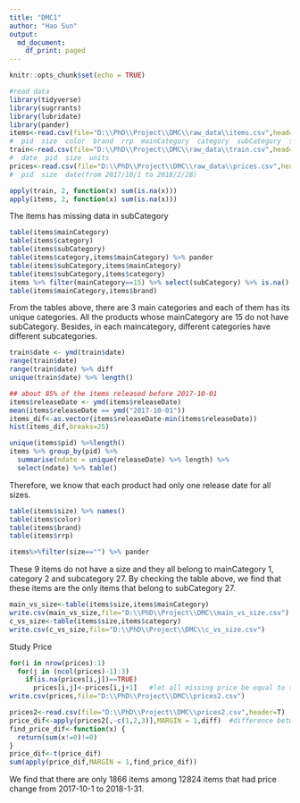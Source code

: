 ---
title: "DMC1"
author: "Hao Sun"
output:
  md_document:
    df_print: paged
---

```{r setup, include=FALSE}
knitr::opts_chunk$set(echo = TRUE)
```


```{r include=FALSE,results='hide'}
#read data
library(tidyverse)
library(sugrrants)
library(lubridate)
library(pander)
items<-read.csv(file="D:\\PhD\\Project\\DMC\\raw_data\\items.csv",head=T,sep="|")
#  pid  size  color  brand  rrp  mainCategory  category  subCategory  stock  releaseDate
train<-read.csv(file="D:\\PhD\\Project\\DMC\\raw_data\\train.csv",head=T,sep="|")
#  date  pid  size  units
prices<-read.csv(file="D:\\PhD\\Project\\DMC\\raw_data\\prices.csv",head=T,sep="|")
#  pid  size  date(from 2017/10/1 to 2018/2/28)

```

```{r}
apply(train, 2, function(x) sum(is.na(x)))
apply(items, 2, function(x) sum(is.na(x)))


```
The items has missing data in subCategory

```{r}
table(items$mainCategory)
table(items$category)
table(items$subCategory)
table(items$category,items$mainCategory) %>% pander
table(items$subCategory,items$mainCategory)
table(items$subCategory,items$category)
items %>% filter(mainCategory==15) %>% select(subCategory) %>% is.na() %>% sum()
table(items$mainCategory,items$brand)

```
From the tables above, there are 3 main categories and each of them has its unique categories. All the products whose mainCategory are 15 do not have subCategory. Besides, in each maincategory, different categories have different subcategories. 



```{r}
train$date <- ymd(train$date)
range(train$date)
range(train$date) %>% diff   
unique(train$date) %>% length()
```

```{r}
## about 85% of the items released before 2017-10-01
items$releaseDate <- ymd(items$releaseDate)   
mean(items$releaseDate == ymd("2017-10-01"))
items_dif<-as.vector(items$releaseDate-min(items$releaseDate))
hist(items_dif,breaks=25)
```

```{r}
unique(items$pid) %>%length()
items %>% group_by(pid) %>%
  summarise(ndate = unique(releaseDate) %>% length) %>%
  select(ndate) %>% table()
```
Therefore, we know that each product had only one release date for all sizes. 

```{r} 
table(items$size) %>% names()
table(items$color)
table(items$brand)
table(items$rrp)
``` 

```{r}
items%>%filter(size=="") %>% pander
```
These 9 items do not have a size and they all belong to mainCategory 1, category 2 and subcategory 27. By checking the table above, we find that these items are the only items that belong to subCategory 27. 

```{r}
main_vs_size<-table(items$size,items$mainCategory)
write.csv(main_vs_size,file="D:\\PhD\\Project\\DMC\\main_vs_size.csv")
c_vs_size<-table(items$size,items$category)
write.csv(c_vs_size,file="D:\\PhD\\Project\\DMC\\c_vs_size.csv")
```

Study Price
```{r echo=FALSE}
for(i in nrow(prices):1) 
  for(j in (ncol(prices)-1):3)
    if(is.na(prices[i,j])==TRUE)
      prices[i,j]<-prices[i,j+1]   #let all missing price be equal to the first released price
write.csv(prices,file="D:\\PhD\\Project\\DMC\\prices2.csv")


```

```{r}
prices2<-read.csv(file="D:\\PhD\\Project\\DMC\\prices2.csv",header=T)
price_dif<-apply(prices2[,-c(1,2,3)],MARGIN = 1,diff)  #difference between two adjacent days
find_price_dif<-function(x) {
  return(sum(x!=0)!=0)
}
price_dif<-t(price_dif)
sum(apply(price_dif,MARGIN = 1,find_price_dif))  
```
We find that there are only 1866 items among 12824 items that had price change from 2017-10-1 to 2018-1-31. 
